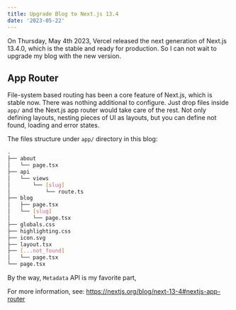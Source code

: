 ```yaml
---
title: Upgrade Blog to Next.js 13.4
date: '2023-05-22'
---
```


On Thursday, May 4th 2023, Vercel released the next generation of Next.js 13.4.0, which is the stable and ready for production.
So I can not wait to upgrade my blog with the new version.

## App Router

File-system based routing has been a core feature of Next.js, which is stable now.
There was nothing additional to configure. Just drop files inside `app/` and the Next.js app router would take care of the rest.
Not only defining layouts, nesting pieces of UI as layouts, but you can define not found, loading and error states.

The files structure under `app/` directory in this blog:

```sh
.
├── about
│   └── page.tsx
├── api
│   └── views
│       └── [slug]
│           └── route.ts
├── blog
│   ├── page.tsx
│   └── [slug]
│       └── page.tsx
├── globals.css
├── highlighting.css
├── icon.svg
├── layout.tsx
├── [...not_found]
│   └── page.tsx
└── page.tsx
```

By the way, `Metadata` API is my favorite part,

For more information, see:
https://nextjs.org/blog/next-13-4#nextjs-app-router
